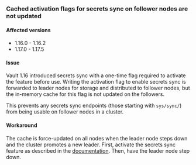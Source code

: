 ### Cached activation flags for secrets sync on follower nodes are not updated

#### Affected versions

- 1.16.0 - 1.16.2
- 1.17.0 - 1.17.5

#### Issue

Vault 1.16 introduced secrets sync with a one-time flag required to activate the
feature before use. Writing the activation flag to enable secrets sync is forwarded
to leader nodes for storage and distributed to follower nodes, but the in-memory
cache for this flag is not updated on the followers. 

This prevents any secrets sync endpoints (those starting with `sys/sync/`) from
being usable on follower nodes in a cluster.

#### Workaround

The cache is force-updated on all nodes when the leader node steps down and the
cluster promotes a new leader. First, activate the secrets sync feature as described
in the [documentation](/vault/docs/sync#activating-the-feature). Then, have the leader node
step down.